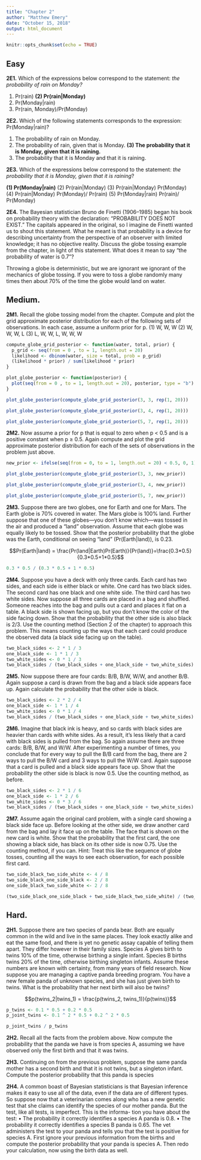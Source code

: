 ```yaml
---
title: "Chapter 2"
author: "Matthew Emery"
date: "October 15, 2018"
output: html_document
---
```


```r
knitr::opts_chunk$set(echo = TRUE)
```


## Easy

**2E1.** Which of the expressions below correspond to the statement: *the probability of rain on Monday?*

(1) Pr(rain)
**(2) Pr(rain|Monday)**
(3) Pr(Monday|rain)
(4) Pr(rain, Monday)/Pr(Monday)

**2E2.** Which of the following statements corresponds to the expression: Pr(Monday|rain)?

(1) The probability of rain on Monday.
(2) The probability of rain, given that is Monday.
**(3) The probability that it is Monday, given that it is raining.**
(4) The probability that it is Monday and that it is raining.

**2E3.** Which of the expressions below correspond to the statement: *the probability that it is Monday,
given that it is raining*?

**(1) Pr(Monday|rain)**
(2) Pr(rain|Monday)
(3) Pr(rain|Monday) Pr(Monday)
(4) Pr(rain|Monday) Pr(Monday)/ Pr(rain)
(5) Pr(Monday|rain) Pr(rain)/ Pr(Monday)

**2E4.** The Bayesian statistician Bruno de Finetti (1906–1985) began his book on probability theory
with the declaration: “PROBABILITY DOES NOT EXIST.” The capitals appeared in the original, so
I imagine de Finetti wanted us to shout this statement. What he meant is that probability is a device
for describing uncertainty from the perspective of an observer with limited knowledge; it has no
objective reality. Discuss the globe tossing example from the chapter, in light of this statement. What
does it mean to say “the probability of water is 0.7”?

Throwing a globe is deterministic, but we are ignorant we ignorant of the mechanics of globe tossing.
If you were to toss a globe randomly many times then about 70% of the time the globe would land on water.

## Medium.

**2M1.** Recall the globe tossing model from the chapter. Compute and plot the grid approximate
posterior distribution for each of the following sets of observations. In each case, assume a uniform
prior for p.
(1) W, W, W
(2) W, W, W, L
(3) L, W, W, L, W, W, W

```r
compute_globe_grid_posterior <- function(water, total, prior) {
  p_grid <- seq(from = 0 , to = 1, length.out = 20)
  likelihood <- dbinom(water, size = total, prob = p_grid)
  (likelihood * prior) / sum(likelihood * prior)
}

plot_globe_posterior <- function(posterior) {
  plot(seq(from = 0 , to = 1, length.out = 20), posterior, type = "b")
}
```

```r
plot_globe_posterior(compute_globe_grid_posterior(3, 3, rep(1, 20)))
```

```r
plot_globe_posterior(compute_globe_grid_posterior(3, 4, rep(1, 20)))
```

```r
plot_globe_posterior(compute_globe_grid_posterior(5, 7, rep(1, 20)))
```


**2M2.** Now assume a prior for p that is equal to zero when p < 0.5 and is a positive constant when
p ≥ 0.5. Again compute and plot the grid approximate posterior distribution for each of the sets of
observations in the problem just above.

```r
new_prior <- ifelse(seq(from = 0, to = 1, length.out = 20) < 0.5, 0, 1)
```

```r
plot_globe_posterior(compute_globe_grid_posterior(3, 3, new_prior))
```

```r
plot_globe_posterior(compute_globe_grid_posterior(3, 4, new_prior))
```

```r
plot_globe_posterior(compute_globe_grid_posterior(5, 7, new_prior))
```

**2M3.** Suppose there are two globes, one for Earth and one for Mars. The Earth globe is 70% covered
in water. The Mars globe is 100% land. Further suppose that one of these globes—you don’t know
which—was tossed in the air and produced a “land” observation. Assume that each globe was equally
likely to be tossed. Show that the posterior probability that the globe was the Earth, conditional on
seeing “land” (Pr(Earth|land)), is 0.23.

$$Pr(Earth|land) = \frac{Pr(land|Earth)Pr(Earth)}{Pr(land)}=\frac{0.3*0.5}{0.3*0.5+1*0.5}$$

```r
0.3 * 0.5 / (0.3 * 0.5 + 1 * 0.5)
```

**2M4.** Suppose you have a deck with only three cards. Each card has two sides, and each side is either
black or white. One card has two black sides. The second card has one black and one white side. The
third card has two white sides. Now suppose all three cards are placed in a bag and shuffled. Someone
reaches into the bag and pulls out a card and places it flat on a table. A black side is shown facing up,
but you don’t know the color of the side facing down. Show that the probability that the other side is
also black is 2/3. Use the counting method (Section 2 of the chapter) to approach this problem. This
means counting up the ways that each card could produce the observed data (a black side facing up
on the table).

```r
two_black_sides <- 2 * 1 / 3 
one_black_side <- 1 * 1 / 3
two_white_sides <- 0 * 1 / 3
two_black_sides / (two_black_sides + one_black_side + two_white_sides)
```

**2M5.** Now suppose there are four cards: B/B, B/W, W/W, and another B/B. Again suppose a card is
drawn from the bag and a black side appears face up. Again calculate the probability that the other
side is black.

```r
two_black_sides <- 2 * 2 / 4 
one_black_side <- 1 * 1 / 4
two_white_sides <- 0 * 1 / 4
two_black_sides / (two_black_sides + one_black_side + two_white_sides)
```

**2M6.** Imagine that black ink is heavy, and so cards with black sides are heavier than cards with white
sides. As a result, it’s less likely that a card with black sides is pulled from the bag. So again assume
there are three cards: B/B, B/W, and W/W. After experimenting a number of times, you conclude that
for every way to pull the B/B card from the bag, there are 2 ways to pull the B/W card and 3 ways to
pull the W/W card. Again suppose that a card is pulled and a black side appears face up. Show that
the probability the other side is black is now 0.5. Use the counting method, as before.

```r
two_black_sides <- 2 * 1 / 6 
one_black_side <- 1 * 2 / 6
two_white_sides <- 0 * 3 / 6
two_black_sides / (two_black_sides + one_black_side + two_white_sides)
```

**2M7.** Assume again the original card problem, with a single card showing a black side face up. Before
looking at the other side, we draw another card from the bag and lay it face up on the table. The face
that is shown on the new card is white. Show that the probability that the first card, the one showing
a black side, has black on its other side is now 0.75. Use the counting method, if you can. Hint: Treat
this like the sequence of globe tosses, counting all the ways to see each observation, for each possible
first card.

```r
two_side_black_two_side_white <- 4 / 8
two_side_black_one_side_black <- 2 / 8
one_side_black_two_side_white <- 2 / 8

(two_side_black_one_side_black + two_side_black_two_side_white) / (two_side_black_one_side_black + two_side_black_two_side_white + one_side_black_two_side_white)
```


## Hard.

**2H1.** Suppose there are two species of panda bear. Both are equally common in the wild and live
in the same places. They look exactly alike and eat the same food, and there is yet no genetic assay
capable of telling them apart. They differ however in their family sizes. Species A gives birth to twins
10% of the time, otherwise birthing a single infant. Species B births twins 20% of the time, otherwise
birthing singleton infants. Assume these numbers are known with certainty, from many years of field
research.
Now suppose you are managing a captive panda breeding program. You have a new female panda
of unknown species, and she has just given birth to twins. What is the probability that her next birth
will also be twins?

$$p(twins_2|twins_1) = \frac{p(twins_2, twins_1)}{p(twins)}$$

```r
p_twins <- 0.1 * 0.5 + 0.2 * 0.5
p_joint_twins <- 0.1 ^ 2 * 0.5 + 0.2 ^ 2 * 0.5

p_joint_twins / p_twins
```


**2H2.** Recall all the facts from the problem above. Now compute the probability that the panda we
have is from species A, assuming we have observed only the first birth and that it was twins.

**2H3.** Continuing on from the previous problem, suppose the same panda mother has a second birth
and that it is not twins, but a singleton infant. Compute the posterior probability that this panda is
species 

**2H4.** A common boast of Bayesian statisticians is that Bayesian inference makes it easy to use all of
the data, even if the data are of different types.
So suppose now that a veterinarian comes along who has a new genetic test that she claims can
identify the species of our mother panda. But the test, like all tests, is imperfect. This is the informa-
tion you have about the test:
• The probability it correctly identifies a species A panda is 0.8.
• The probability it correctly identifies a species B panda is 0.65.
The vet administers the test to your panda and tells you that the test is positive for species A. First
ignore your previous information from the births and compute the posterior probability that your
panda is species A. Then redo your calculation, now using the birth data as well.